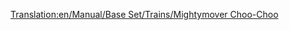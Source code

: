 [[Translation:en/Manual/Base Set/Trains/Mightymover Choo-Choo]]
{{ru/Перевод|en/Manual/Base Set/Trains/Mightymover Choo-Choo|1}}
{{en/Manual/Base Set/Trains/Trains|Image=[[File:en/Manual/Base Set/Trains/Mightymoverchoochoo.png]]
|Cost=£22,265 ($44,530)
|Speed=112 km/h (70 mph)
|Weight=140 t
|Power=1,000 hp (746 kW)
|Annual=£2,378 ($4,756)
|Designed=1967
|Lifespan=20 
|Capacity=N/A
|Description=The best and last steam locomotive in toyland.
|Real-life=Fictional
}}
